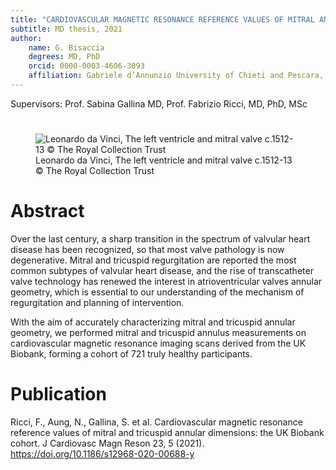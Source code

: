 ```yaml
---
title: "CARDIOVASCULAR MAGNETIC RESONANCE REFERENCE VALUES OF MITRAL AND TRICUSPID ANNULAR DIMENSIONS: THE UK BIOBANK COHORT"
subtitle: MD thesis, 2021
author: 
    name: G. Bisaccia
    degrees: MD, PhD
    orcid: 0000-0003-4606-3093
    affiliation: Gabriele d’Annunzio University of Chieti and Pescara, Italy. Degree with Honours in Medicine and Surgery (2014-2021)
---
```

Supervisors: Prof. Sabina Gallina MD, Prof. Fabrizio Ricci, MD, PhD, MSc

# 

![Leonardo da Vinci, The left ventricle and mitral valve c.1512-13 © The Royal Collection Trust](images/md/0.jpg)

# Abstract
Over the last century, a sharp transition in the spectrum of valvular heart disease has been recognized, so that most valve pathology is now degenerative. Mitral and tricuspid regurgitation are reported the most common subtypes of valvular heart disease, and the rise of transcatheter valve technology has renewed the interest in atrioventricular valves annular geometry, which is essential to our understanding of the mechanism of regurgitation and planning of intervention. 

With the aim of accurately characterizing mitral and tricuspid annular geometry, we performed mitral and tricuspid annulus measurements on cardiovascular magnetic resonance imaging scans derived from the UK Biobank, forming a cohort of 721 truly healthy participants.

# Publication

Ricci, F., Aung, N., Gallina, S. et al. Cardiovascular magnetic resonance reference values of mitral and tricuspid annular dimensions: the UK Biobank cohort. J Cardiovasc Magn Reson 23, 5 (2021). [https://doi.org/10.1186/s12968-020-00688-y](https://doi.org/10.1186/s12968-020-00688-y)
